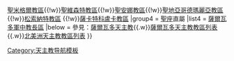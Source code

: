 {{Navbox
|name =薩爾瓦多天主教教區
|title =薩爾瓦多天主教教區
|style = 100%
|group1 = [[總教區]]
|list1 = [[天主教聖薩爾瓦多總教區|聖薩爾瓦多總教區]]
|group2 =  [[教區]]
|list2 =[[天主教查拉特南戈教區|查拉特南戈教區]]{{!w}}[[天主教聖米格爾教區 (薩爾瓦多)|聖米格爾教區]]{{!w}}[[天主教聖維森特教區|聖維森特教區]]{{!w}}[[天主教聖安娜教區|聖安娜教區]]{{!w}}[[天主教聖地亞哥德瑪麗亞教區|聖地亞哥德瑪麗亞教區]] {{!w}}[[天主教松索納特教區|松索納特教區]] {{!w}}[[天主教薩卡特科盧卡教區|薩卡特科盧卡教區]]
|group4 = [[聖座]]直屬
|list4 = [[天主教薩爾瓦多軍中教長區|薩爾瓦多軍中教長區]]
|below = 參見：[[薩爾瓦多天主教]]{{.w}}[[薩爾瓦多天主教教區列表]]{{.w}}[[北美洲天主教教區列表]]
}}<noinclude>
[[Category:天主教导航模板]]
</noinclude>